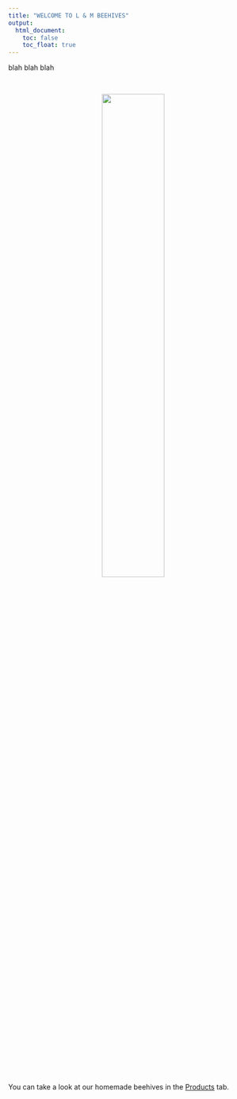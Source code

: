 ```yaml
---
title: "WELCOME TO L & M BEEHIVES"
output: 
  html_document:
    toc: false
    toc_float: true
---
```


blah blah blah

<br>

<div align = "center">
![](beehive.jpg){width=50%}

<div align = "left">

<br>

You can take a look at our homemade beehives in the [Products](https://lmbeehives.github.io/products.html) tab.